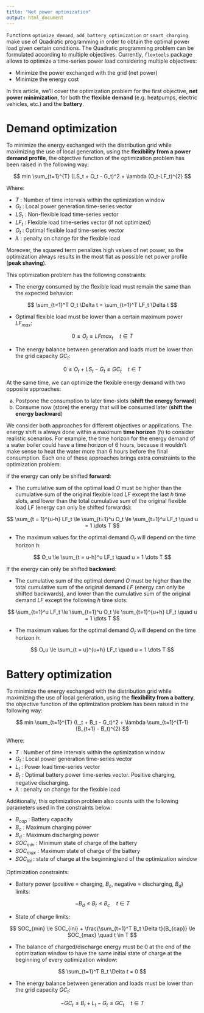 ```yaml
---
title: "Net power optimization"
output: html_document
---
```


Functions `optimize_demand`, `add_battery_optimization` or `smart_charging` make use of Quadratic programming in order to obtain the optimal power load given certain conditions. The Quadratic programming problem can be formulated according to multiple objectives. Currently, `flextools` package allows to optimize a time-series power load considering multiple objectives:

* Minimize the power exchanged with the grid (net power)
* Minimize the energy cost

In this article, we'll cover the optimization problem for the first objective, **net power minimization**, for both the **flexible demand** (e.g. heatpumps, electric vehicles, etc.) and the **battery**.


# Demand optimization

To minimize the energy exchanged with the distribution grid while maximizing the use of local generation, using the **flexibility from a power demand profile**, the objective function of the optimization problem has been raised in the following way:

$$
min \sum_{t=1}^{T} (LS_t + O_t - G_t)^2 + \lambda (O_t-LF_t)^{2}
$$

Where:

- $T$ : Number of time intervals within the optimization window
- $G_t$ : Local power generation time-series vector
- $LS_t$ : Non-flexible load time-series vector
- $LF_t$ : Flexible load time-series vector (if not optimized)
- $O_t$ : Optimal flexible load time-series vector
- $\lambda$ : penalty on change for the flexible load

Moreover, the squared term penalizes high values of net power, so the optimization always results in the most flat as possible net power profile (**peak shaving**).


This optimization problem has the following constraints:
  
* The energy consumed by the flexible load must remain the same than the expected behavior:

$$
\sum_{t=1}^T O_t \Delta t = \sum_{t=1}^T LF_t \Delta t
$$

* Optimal flexible load must be lower than a certain maximum power $LF_{max}$:

$$
0 \le O_t \le LFmax_t \quad t \in T
$$

* The energy balance between generation and loads must be lower than the grid capacity $GC_t$:

$$
0 \le O_t + LS_t - G_t \le GC_t \quad t \in T
$$

At the same time, we can optimize the flexible energy demand with two opposite approaches:

a. Postpone the consumption to later time-slots (**shift the energy forward**)
b. Consume now (store) the energy that will be consumed later (**shift the energy backward**)

We consider both approaches for different objectives or applications. The energy shift is always done within a maximum **time horizon** ($h$) to consider realistic scenarios. For example, the time horizon for the energy demand of a water boiler could have a time horizon of 6 hours, because it wouldn't make sense to heat the water more than 6 hours before the final consumption. Each one of these approaches brings extra constraints to the optimization problem:

If the energy can only be shifted **forward**:

* The cumulative sum of the optimal load $O$ must be higher than the cumulative sum of the original flexible load $LF$ except the last $h$ time slots, and lower than the total cumulative sum of the original flexible load $LF$ (energy can only be shifted forwards):
    
$$
\sum_{t = 1}^{u-h} LF_t \le \sum_{t=1}^u O_t \le \sum_{t=1}^u LF_t \quad u = 1 \dots T
$$

* The maximum values for the optimal demand $O_t$ will depend on the time horizon $h$:

$$
O_u \le \sum_{t = u-h}^u LF_t \quad u = 1 \dots T
$$


If the energy can only be shifted **backward**:

* The cumulative sum of the optimal demand $O$ must be higher than the total cumulative sum of the original demand $LF$ (energy can only be shifted backwards), and lower than the cumulative sum of the original demand $LF$ except the following $h$ time slots:
    
$$
\sum_{t=1}^u LF_t \le \sum_{t=1}^u O_t \le \sum_{t=1}^{u+h} LF_t \quad u = 1 \dots T
$$

* The maximum values for the optimal demand $O_t$ will depend on the time horizon $h$:

$$
O_u \le \sum_{t = u}^{u+h} LF_t \quad u = 1 \dots T
$$

# Battery optimization

To minimize the energy exchanged with the distribution grid while maximizing the use of local generation, using the **flexibility from a battery**, the objective function of the optimization problem has been raised in the following way:

$$
min \sum_{t=1}^{T} (L_t + B_t - G_t)^2 + \lambda \sum_{t=1}^{T-1}(B_{t+1} - B_t)^{2}
$$


Where:

- $T$ : Number of time intervals within the optimization window
- $G_t$ : Local power generation time-series vector
- $L_t$ : Power load time-series vector
- $B_t$ : Optimal battery power time-series vector. Positive charging, negative discharging.
- $\lambda$ : penalty on change for the flexible load


Additionally, this optimization problem also counts with the following parameters used in the constraints below:

- $B_{cap}$ : Battery capacity
- $B_c$ : Maximum charging power
- $B_d$ : Maximum discharging power
- $SOC_{min}$ : Minimum state of charge of the battery
- $SOC_{max}$ : Maximum state of charge of the battery
- $SOC_{ini}$ : state of charge at the beginning/end of the optimization window
  

Optimization constraints:
  
* Battery power (positive = charging, $B_c$, negative = discharging, $B_d$) limits:

$$
-B_d \le B_t \le B_c \quad t \in T
$$

* State of charge limits:

$$
SOC_{min} \le SOC_{ini} + \frac{\sum_{t=1}^T B_t \Delta t}{B_{cap}} \le SOC_{max} \quad t \in T
$$

* The balance of charged/discharge energy must be 0 at the end of the optimization window to have the same initial state of charge at the beginning of every optimization window:

$$
\sum_{t=1}^T B_t \Delta t = 0
$$

* The energy balance between generation and loads must be lower than the grid capacity $GC_t$:

$$
-GC_t \le B_t + L_t - G_t \le GC_t \quad t \in T
$$






